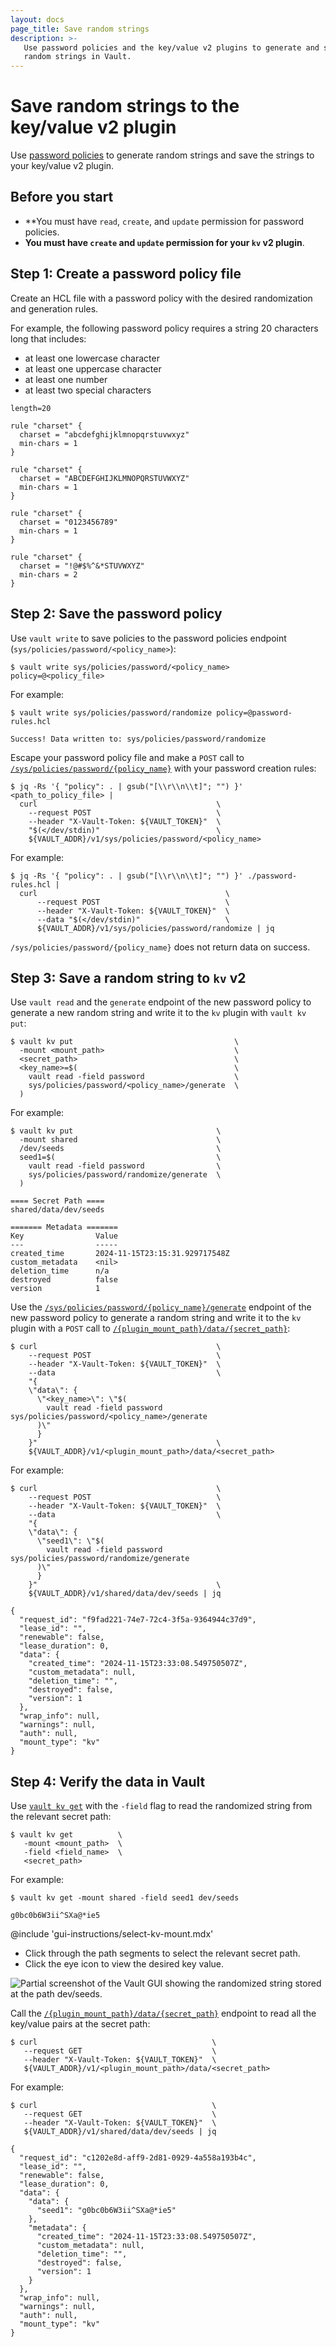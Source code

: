 ```yaml
---
layout: docs
page_title: Save random strings
description: >-
   Use password policies and the key/value v2 plugins to generate and store
   random strings in Vault.
---
```


# Save random strings to the key/value v2 plugin

Use [password policies](/vault/docs/concepts/password-policies) to generate
random strings and save the strings to your key/value v2 plugin.

## Before you start 

- **You must have `read`, `create`, and `update` permission for password policies.
- **You must have `create` and `update` permission for your `kv` v2 plugin**.


## Step 1: Create a password policy file

Create an HCL file with a password policy with the desired randomization and
generation rules.

For example, the following password policy requires a string 20 characters long
that includes:

- at least one lowercase character
- at least one uppercase character
- at least one number
- at least two special characters

```hcl
length=20

rule "charset" {
  charset = "abcdefghijklmnopqrstuvwxyz"
  min-chars = 1
}

rule "charset" {
  charset = "ABCDEFGHIJKLMNOPQRSTUVWXYZ"
  min-chars = 1
}

rule "charset" {
  charset = "0123456789"
  min-chars = 1
}

rule "charset" {
  charset = "!@#$%^&*STUVWXYZ"
  min-chars = 2
}
```


## Step 2: Save the password policy

<Tabs>

<Tab heading="CLI" group="cli">

Use `vault write` to save policies to the password policies endpoint
(`sys/policies/password/<policy_name>`):

```shell-session
$ vault write sys/policies/password/<policy_name> policy=@<policy_file>
```

For example:

<CodeBlockConfig hideClipboard="true">

```shell-session
$ vault write sys/policies/password/randomize policy=@password-rules.hcl

Success! Data written to: sys/policies/password/randomize
```

</CodeBlockConfig>

</Tab>

<Tab heading="API" group="api">

Escape your password policy file and make a `POST` call to
[`/sys/policies/password/{policy_name}`](/vault/api-docs/system/policies-password#create-update-password-policy)
with your password creation rules:

```shell-session
$ jq -Rs '{ "policy": . | gsub("[\\r\\n\\t]"; "") }' <path_to_policy_file> |
  curl                                        \
    --request POST                            \
    --header "X-Vault-Token: ${VAULT_TOKEN}"  \
    "$(</dev/stdin)"                          \
    ${VAULT_ADDR}/v1/sys/policies/password/<policy_name>
```

For example:

<CodeBlockConfig hideClipboard="true">

```shell-session
$ jq -Rs '{ "policy": . | gsub("[\\r\\n\\t]"; "") }' ./password-rules.hcl |
  curl                                          \
      --request POST                            \
      --header "X-Vault-Token: ${VAULT_TOKEN}"  \
      --data "$(</dev/stdin)"                   \
      ${VAULT_ADDR}/v1/sys/policies/password/randomize | jq
```

</CodeBlockConfig>

`/sys/policies/password/{policy_name}` does not return data on success.

</Tab>

</Tabs>



## Step 3: Save a random string to `kv` v2

<Tabs>

<Tab heading="CLI" group="cli">

Use `vault read` and the `generate` endpoint of the new password policy to
generate a new random string and write it to the `kv` plugin with
`vault kv put`:

```shell-session
$ vault kv put                                    \
  -mount <mount_path>                             \
  <secret_path>                                   \
  <key_name>=$(                                   \
    vault read -field password                    \
    sys/policies/password/<policy_name>/generate  \
  )
```

For example:

<CodeBlockConfig hideClipboard="true">

```shell-session
$ vault kv put                                \
  -mount shared                               \
  /dev/seeds                                  \
  seed1=$(                                    \
    vault read -field password                \
    sys/policies/password/randomize/generate  \
  )

==== Secret Path ====
shared/data/dev/seeds

======= Metadata =======
Key                Value
---                -----
created_time       2024-11-15T23:15:31.929717548Z
custom_metadata    <nil>
deletion_time      n/a
destroyed          false
version            1
```

</CodeBlockConfig>

</Tab>

<Tab heading="API" group="api">

Use the
[`/sys/policies/password/{policy_name}/generate`](/vault/api-docs/system/policies-password#generate-password-from-password-policy)
endpoint of the new password policy to generate a random string and write it to
the `kv` plugin with a `POST` call to
[`/{plugin_mount_path}/data/{secret_path}`](/vault/api-docs/secret/kv/kv-v2#create-update-secret):

```shell-session
$ curl                                        \
    --request POST                            \
    --header "X-Vault-Token: ${VAULT_TOKEN}"  \
    --data                                    \
    "{
    \"data\": {
      \"<key_name>\": \"$(
        vault read -field password sys/policies/password/<policy_name>/generate
      )\"
      }
    }"                                        \
    ${VAULT_ADDR}/v1/<plugin_mount_path>/data/<secret_path>
```

For example:

<CodeBlockConfig hideClipboard="true">

```shell-session
$ curl                                        \
    --request POST                            \
    --header "X-Vault-Token: ${VAULT_TOKEN}"  \
    --data                                    \
    "{
    \"data\": {
      \"seed1\": \"$(
        vault read -field password sys/policies/password/randomize/generate
      )\"
      }
    }"                                        \
    ${VAULT_ADDR}/v1/shared/data/dev/seeds | jq

{
  "request_id": "f9fad221-74e7-72c4-3f5a-9364944c37d9",
  "lease_id": "",
  "renewable": false,
  "lease_duration": 0,
  "data": {
    "created_time": "2024-11-15T23:33:08.549750507Z",
    "custom_metadata": null,
    "deletion_time": "",
    "destroyed": false,
    "version": 1
  },
  "wrap_info": null,
  "warnings": null,
  "auth": null,
  "mount_type": "kv"
}
```

</CodeBlockConfig>

</Tab>

</Tabs>

## Step 4: Verify the data in Vault

<Tabs>

<Tab heading="CLI" group="cli">

Use [`vault kv get`](/vault/docs/command/kv/read) with the `-field` flag to read
the randomized string from the relevant secret path:

```shell-session
$ vault kv get          \
   -mount <mount_path>  \
   -field <field_name>  \
   <secret_path>       
```

For example:

<CodeBlockConfig hideClipboard="true">

```shell-session
$ vault kv get -mount shared -field seed1 dev/seeds

g0bc0b6W3ii^SXa@*ie5
```

</CodeBlockConfig>

</Tab>

<Tab heading="GUI" group="gui">

@include 'gui-instructions/select-kv-mount.mdx'

- Click through the path segments to select the relevant secret path.
- Click the eye icon to view the desired key value.

![Partial screenshot of the Vault GUI showing the randomized string stored at the path dev/seeds.](/img/gui/kv/random-string.png)

</Tab>

<Tab heading="API" group="api">

Call the [`/{plugin_mount_path}/data/{secret_path}`](/vault/api-docs/secret/kv/kv-v2#read-secret-version)
endpoint to read all the key/value pairs at the secret path:

```shell-session
$ curl                                       \
   --request GET                             \
   --header "X-Vault-Token: ${VAULT_TOKEN}"  \
   ${VAULT_ADDR}/v1/<plugin_mount_path>/data/<secret_path>
```

For example:

<CodeBlockConfig hideClipboard="true">

```shell-session
$ curl                                       \
   --request GET                             \
   --header "X-Vault-Token: ${VAULT_TOKEN}"  \
   ${VAULT_ADDR}/v1/shared/data/dev/seeds | jq

{
  "request_id": "c1202e8d-aff9-2d81-0929-4a558a193b4c",
  "lease_id": "",
  "renewable": false,
  "lease_duration": 0,
  "data": {
    "data": {
      "seed1": "g0bc0b6W3ii^SXa@*ie5"
    },
    "metadata": {
      "created_time": "2024-11-15T23:33:08.549750507Z",
      "custom_metadata": null,
      "deletion_time": "",
      "destroyed": false,
      "version": 1
    }
  },
  "wrap_info": null,
  "warnings": null,
  "auth": null,
  "mount_type": "kv"
}
```

</CodeBlockConfig>

</Tab>

</Tabs>
